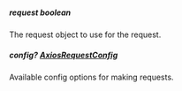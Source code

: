 
##### **request** boolean
The request object to use for the request.

##### **config?** [AxiosRequestConfig](https://axios-http.com/docs/req_config)
Available config options for making requests.


